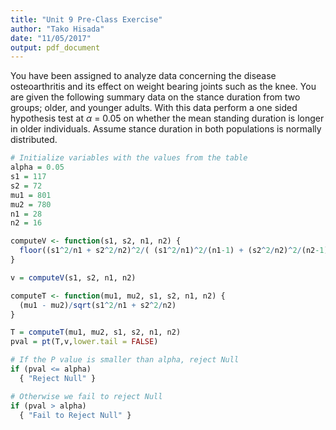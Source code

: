 ```yaml
---
title: "Unit 9 Pre-Class Exercise"
author: "Tako Hisada"
date: "11/05/2017"
output: pdf_document
---
```


You have been assigned to analyze data concerning the disease osteoarthritis and its effect on weight bearing joints such as the knee. You are given the following summary data on the stance duration from two groups; older, and younger adults. With this data perform a one sided hypothesis test at $\alpha$ = 0.05 on whether the mean standing duration is longer in older individuals. Assume stance duration in both populations is normally distributed.

\begin{center}
\begin{tabular}{ c c c c }
 \textbf{Group} & \textbf{Sample Size} & \textbf{Sample Mean} & \textbf{Sample Std Dev}\\
 \hline
 Older & 28 & 801 & 117 \\
 Younger & 16 & 780 & 72 \\
 \hline
\end{tabular}
\end{center}

```r
# Initialize variables with the values from the table
alpha = 0.05
s1 = 117
s2 = 72
mu1 = 801
mu2 = 780
n1 = 28
n2 = 16

computeV <- function(s1, s2, n1, n2) {
  floor((s1^2/n1 + s2^2/n2)^2/( (s1^2/n1)^2/(n1-1) + (s2^2/n2)^2/(n2-1)))
}

v = computeV(s1, s2, n1, n2)

computeT <- function(mu1, mu2, s1, s2, n1, n2) {
  (mu1 - mu2)/sqrt(s1^2/n1 + s2^2/n2)
}

T = computeT(mu1, mu2, s1, s2, n1, n2)
pval = pt(T,v,lower.tail = FALSE)

# If the P value is smaller than alpha, reject Null
if (pval <= alpha)
  { "Reject Null" }

# Otherwise we fail to reject Null
if (pval > alpha)
  { "Fail to Reject Null" }
```